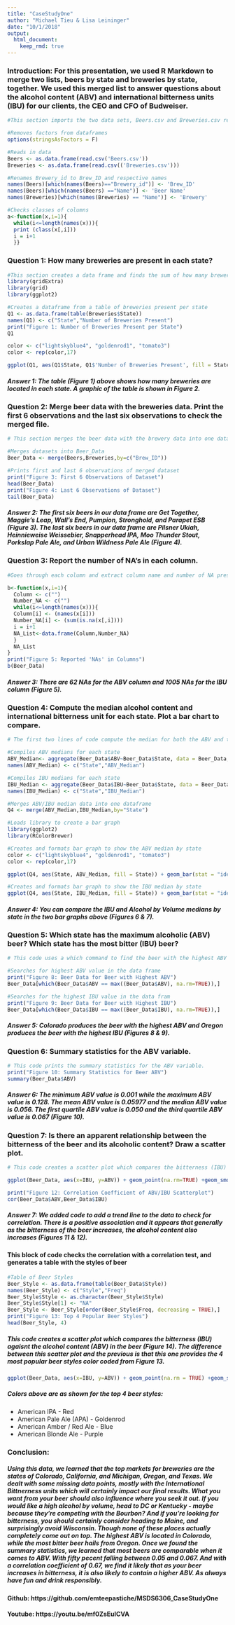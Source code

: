 ```yaml
---
title: "CaseStudyOne"
author: "Michael Tieu & Lisa Leininger"
date: "10/1/2018"
output: 
  html_document:
    keep_rmd: true
---
```


### Introduction: For this presentation, we used R Markdown to merge two lists, beers by state and breweries by state, together. We used this merged list to answer questions about the alcohol content (ABV) and international bitterness units (IBU) for our clients, the CEO and CFO of Budweiser.

```r
#This section imports the two data sets, Beers.csv and Breweries.csv respectively. It removes factors from data frames, renames variables, and confirms that the columns are in the correct class. It cleans the data and enable us to answer the following questions.

#Removes factors from dataframes
options(stringsAsFactors = F)

#Reads in data
Beers <- as.data.frame(read.csv('Beers.csv'))
Breweries <- as.data.frame(read.csv(('Breweries.csv')))

#Renames Brewery_id to Brew_ID and respective names
names(Beers)[which(names(Beers)=="Brewery_id")] <- 'Brew_ID'
names(Beers)[which(names(Beers) =="Name")] <- 'Beer Name'
names(Breweries)[which(names(Breweries) == "Name")] <- 'Brewery'

#Checks classes of columns
a<-function(x,i=1){
  while(i<=length(names(x))){
  print (class(x[,i]))
  i = i+1
  }}
```


### Question 1: How many breweries are present in each state?
```r
#This section creates a data frame and finds the sum of how many breweries are in each state.
library(gridExtra)
library(grid)
library(ggplot2)

#Creates a dataframe from a table of breweries present per state
Q1 <- as.data.frame(table(Breweries$State))
names(Q1) <- c("State","Number of Breweries Present")
print("Figure 1: Number of Breweries Present per State")
Q1

color <- c("lightskyblue4", "goldenrod1", "tomato3")
color <- rep(color,17)

ggplot(Q1, aes(Q1$State, Q1$'Number of Breweries Present', fill = State)) + geom_bar(stat = "identity") + ggtitle("Breweries Present Per State") + xlab("State") + ylab("Number of Breweries") + theme(axis.text.x=element_text(angle=90)) + theme(plot.title = element_text(hjust = 0.5)) + theme(legend.position ="none") + scale_fill_manual(values=color) + labs(caption = "Figure 2: Breweries per State")
```

##### Answer 1: The table (Figure 1) above shows how many breweries are located in each state. A graphic of the table is shown in Figure 2. 

### Question 2: Merge beer data with the breweries data. Print the first 6 observations and the last six observations to check the merged file.
```r
# This section merges the beer data with the brewery data into one data frame. It then prints the head and the tail of the dataframe in order to confirm that it merged without errors.

#Merges datasets into Beer_Data
Beer_Data <- merge(Beers,Breweries,by=c("Brew_ID"))

#Prints first and last 6 observations of merged dataset
print("Figure 3: First 6 Observations of Dataset")
head(Beer_Data)
print("Figure 4: Last 6 Observations of Dataset")
tail(Beer_Data)
```
##### Answer 2: The first six beers in our data frame are Get Together, Maggie's Leap, Wall's End, Pumpion, Stronghold, and Parapet ESB (Figure 3). The last six beers in our data frame are Pilsner Ukiah, Heinnieweise Weissebier, Snapperhead IPA, Moo Thunder Stout, Porkslap Pale Ale, and Urban Wildness Pale Ale (Figure 4).

### Question 3: Report the number of NA's in each column.
```r
#Goes through each column and extract column name and number of NA present in each column, then compiles to dataframe NA_List

b<-function(x,i=1){
  Column <- c("")
  Number_NA <- c("")
  while(i<=length(names(x))){
  Column[i] <- (names(x[i]))
  Number_NA[i] <- (sum(is.na(x[,i])))
  i = i+1
  NA_List<-data.frame(Column,Number_NA)
  }
  NA_List
}
print("Figure 5: Reported 'NAs' in Columns")
b(Beer_Data)
```
##### Answer 3: There are 62 NAs for the ABV column and 1005 NAs for the IBU column (Figure 5).

### Question 4: Compute the median alcohol content and international bitterness unit for each state. Plot a bar chart to compare.
```r
# The first two lines of code compute the median for both the ABV and the IBU data. We then use the ggplot2 to create two bar plots to show each data set.

#Compiles ABV medians for each state
ABV_Median<- aggregate(Beer_Data$ABV~Beer_Data$State, data = Beer_Data, median)
names(ABV_Median) <- c("State","ABV_Median")

#Compiles IBU medians for each state
IBU_Median <- aggregate(Beer_Data$IBU~Beer_Data$State, data = Beer_Data, median)
names(IBU_Median) <- c("State","IBU_Median")

#Merges ABV/IBU median data into one dataframe
Q4 <- merge(ABV_Median,IBU_Median,by="State")

#Loads library to create a bar graph
library(ggplot2)
library(RColorBrewer)

#Creates and formats bar graph to show the ABV median by state
color <- c("lightskyblue4", "goldenrod1", "tomato3")
color <- rep(color,17)

ggplot(Q4, aes(State, ABV_Median, fill = State)) + geom_bar(stat = "identity") + ggtitle("Alcohol by Volume (ABV) Median by State") + xlab("State") + ylab("Median Alcohol by Volume") + theme(axis.text.x=element_text(angle=90)) + theme(plot.title = element_text(hjust = 0.5)) + theme(legend.position ="none") + scale_fill_manual(values=color) + labs(caption = "Figure 6: ABV Median by State")

#Creates and formats bar graph to show the IBU median by state
ggplot(Q4, aes(State, IBU_Median, fill = State)) + geom_bar(stat = "identity") + ggtitle("International Bitterness Units (IBU) Median by State") + xlab("State") + ylab("Bitterness (IBU) Median") + theme(axis.text.x=element_text(angle=90)) + theme(plot.title = element_text(hjust = 0.5)) + theme(legend.position ="none") + scale_fill_manual(values=color) + labs(caption = "Figure 7: IBU Median by State")
```

##### Answer 4: You can compare the IBU and Alcohol by Volume medians by state in the two bar graphs above (Figures 6 & 7).

### Question 5: Which state has the maximum alcoholic (ABV) beer? Which state has the most bitter (IBU) beer?
```r
# This code uses a which command to find the beer with the highest ABV and IBU and which state it is produced in.

#Searches for highest ABV value in the data frame
print("Figure 8: Beer Data for Beer with Highest ABV")
Beer_Data[which(Beer_Data$ABV == max((Beer_Data$ABV), na.rm=TRUE)),]

#Searches for the highest IBU value in the data fram
print("Figure 9: Beer Data for Beer with Highest IBU")
Beer_Data[which(Beer_Data$IBU == max((Beer_Data$IBU), na.rm=TRUE)),]
```
##### Answer 5: Colorado produces the beer with the highest ABV and Oregon produces the beer with the highest IBU (Figures 8 & 9).


### Question 6: Summary statistics for the ABV variable.
```r
# This code prints the summary statistics for the ABV variable.
print("Figure 10: Summary Statistics for Beer ABV")
summary(Beer_Data$ABV)
```

##### Answer 6: The minimum ABV value is 0.001 while the maximum ABV value is 0.128. The mean ABV value is 0.05977 and the median ABV value is 0.056. The first quartile ABV value is 0.050 and the third quartile ABV value is 0.067 (Figure 10).

### Question 7: Is there an apparent relationship between the bitterness of the beer and its alcoholic content? Draw a scatter plot.
```r
# This code creates a scatter plot which compares the bitterness (IBU) agaisnt the alcohol content (ABV) in the beer.

ggplot(Beer_Data, aes(x=IBU, y=ABV)) + geom_point(na.rm=TRUE) +geom_smooth(method=lm, na.rm = TRUE) +ggtitle("Bitterness (IBU) vs. Alcohol Content (ABV)") + theme(plot.title = element_text(hjust = 0.5)) + labs(caption = "Figure 11: Scatterplot of Paired ABV and IBU")

print("Figure 12: Correlation Coefficient of ABV/IBU Scatterplot")
cor(Beer_Data$ABV,Beer_Data$IBU)
```

##### Answer 7: We added code to add a trend line to the data to check for correlation. There is a positive association and it appears that generally as the bitterness of the beer increases, the alcohol content also increases (Figures 11 & 12).

#### This block of code checks the correlation with a correlation test, and generates a table with the styles of beer
```r
#Table of Beer Styles
Beer_Style <- as.data.frame(table(Beer_Data$Style))
names(Beer_Style) <- c("Style","Freq")
Beer_Style$Style <- as.character(Beer_Style$Style)
Beer_Style$Style[1] <- "NA"
Beer_Style <- Beer_Style[order(Beer_Style$Freq, decreasing = TRUE),]
print("Figure 13: Top 4 Popular Beer Styles")
head(Beer_Style, 4)
```

##### This code creates a scatter plot which compares the bitterness (IBU) agaisnt the alcohol content (ABV) in the beer (Figure 14). The difference between this scatter plot and the previous is that this one provides the 4 most popular beer styles color coded from Figure 13.
```r
ggplot(Beer_Data, aes(x=IBU, y=ABV)) + geom_point(na.rm = TRUE) +geom_smooth(method=lm, na.rm = TRUE) +ggtitle("Bitterness (IBU) vs. Alcohol Content (ABV)") + theme(plot.title = element_text(hjust = 0.5)) + geom_point(data = Beer_Data[grep("IPA",Beer_Data$Style),], aes(x=IBU, y=ABV), na.rm = TRUE, colour = "tomato3") + geom_point(data = Beer_Data[grep("APA",Beer_Data$Style),], aes(x=IBU, y=ABV), na.rm = TRUE, colour = "goldenrod1") + geom_point(data = Beer_Data[grep("Red Ale",Beer_Data$Style),], aes(x=IBU, y=ABV), na.rm = TRUE, colour = "dodgerblue3") + geom_point(data = Beer_Data[grep("Blonde Ale",Beer_Data$Style),], aes(x=IBU, y=ABV), na.rm = TRUE, colour = "orchid4") + labs(caption = "Figure 14: Scatterplot of Paired ABV and IBU with Marked Top 4 Beer Styles")
```

##### Colors above are as shown for the top 4 beer styles:
* American IPA - Red
* American Pale Ale (APA) - Goldenrod
* American Amber / Red Ale - Blue
* American Blonde Ale - Purple

### Conclusion: 
##### Using this data, we learned that the top markets for breweries are the states of Colorado, California, and Michigan, Oregon, and Texas. We dealt with some missing data points, mostly with the International Bittnerness units which will certainly impact our final results. What you want from your beer should also influence where you seek it out. If you would like a high alcohol by volume, head to DC or Kentucky - maybe because they're competing with the Bourbon? And if you're looking for bitterness, you should certainly consider heading to Maine, and surprisingly avoid Wisconsin. Though none of these places actually completely come out on top. The highest ABV is located in Colorado, while the most bitter beer hails from Oregon. Once we found the summary statistics, we learned that most beers are comparable when it comes to ABV. With fifty pecent falling between 0.05 and 0.067. And with a correlation coefficient of 0.67, we find it likely that as your beer increases in bitterness, it is also likely to contain a higher ABV. As always have fun and drink responsibly.

#### Github: https://github.com/emteepastiche/MSDS6306_CaseStudyOne
#### Youtube: https://youtu.be/mf0ZsEuICVA
